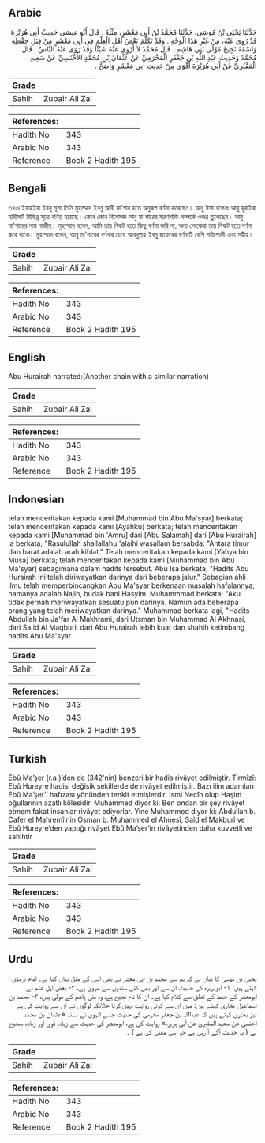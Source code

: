 ## Arabic


<div dir="rtl" lang="ar" style={{fontSize:'larger',backgroundColor:'#f8f9fa',padding:20}}>
حَدَّثَنَا يَحْيَى بْنُ مُوسَى، حَدَّثَنَا مُحَمَّدُ بْنُ أَبِي مَعْشَرٍ، مِثْلَهُ ‏.‏ قَالَ أَبُو عِيسَى حَدِيثُ أَبِي هُرَيْرَةَ قَدْ رُوِيَ عَنْهُ، مِنْ غَيْرِ هَذَا الْوَجْهِ ‏.‏ وَقَدْ تَكَلَّمَ بَعْضُ أَهْلِ الْعِلْمِ فِي أَبِي مَعْشَرٍ مِنْ قِبَلِ حِفْظِهِ وَاسْمُهُ نَجِيحٌ مَوْلَى بَنِي هَاشِمٍ ‏.‏ قَالَ مُحَمَّدٌ لاَ أَرْوِي عَنْهُ شَيْئًا وَقَدْ رَوَى عَنْهُ النَّاسُ ‏.‏ قَالَ مُحَمَّدٌ وَحَدِيثُ عَبْدِ اللَّهِ بْنِ جَعْفَرٍ الْمَخْرَمِيِّ عَنْ عُثْمَانَ بْنِ مُحَمَّدٍ الأَخْنَسِيِّ عَنْ سَعِيدٍ الْمَقْبُرِيِّ عَنْ أَبِي هُرَيْرَةَ أَقْوَى مِنْ حَدِيثِ أَبِي مَعْشَرٍ وَأَصَحُّ ‏.‏
</div>
<div style={{backgroundColor:'#f8f9fa',padding:20, marginBottom: 10}}><table> <thead> <tr> <th>Grade</th> <th></th> </tr> </thead> <tbody> <tr><td>Sahih</td><td>Zubair Ali Zai</td></tr></tbody></table><table> <thead> <tr> <th>References:</th> <th></th> </tr> </thead> <tbody><tr><td>Hadith No</td><td>343</td></tr><tr><td>Arabic No</td><td>343</td></tr><tr><td>Reference</td><td>Book 2 Hadith 195</td></tr></tbody></table></div>

## Bengali


<div dir="ltr" lang="bn" style={{fontSize:'larger',backgroundColor:'#f8f9fa',padding:20}}>
৩৪৩৷ ইয়াহইয়া ইবনু মূসা তিনি মুহাম্মাদ ইবনু আবী মা’শার হতে অনুরূপ বর্ণনা করেছেন। আবু ঈসা বলেনঃ আবু হুরাইরা হাদীসটি বিভিন্ন সূত্রে বর্ণিত হয়েছে। কোন কোন বিশেষজ্ঞ আবু মা'শারের স্মরণশক্তি সম্পর্কে ওজর তুলেছেন। আবু মা'শারের নাম নাজীহ। মুহাম্মাদ বলেন, আমি তার নিকট হতে কিছু বর্ণনা করি না, অন্য লোকেরা তার নিকট হতে বর্ণনা করে থাকে। মুহাম্মাদ বলেন, আবু মা’শারের বর্ণনার চেয়ে আবদুল্লাহ ইবনু জাফরের বর্ণনাটি বেশি শক্তিশালী এবং সহীহ।
</div>
<div style={{backgroundColor:'#f8f9fa',padding:20, marginBottom: 10}}><table> <thead> <tr> <th>Grade</th> <th></th> </tr> </thead> <tbody> <tr><td>Sahih</td><td>Zubair Ali Zai</td></tr></tbody></table><table> <thead> <tr> <th>References:</th> <th></th> </tr> </thead> <tbody><tr><td>Hadith No</td><td>343</td></tr><tr><td>Arabic No</td><td>343</td></tr><tr><td>Reference</td><td>Book 2 Hadith 195</td></tr></tbody></table></div>

## English


<div dir="ltr" lang="en" style={{fontSize:'larger',backgroundColor:'#f8f9fa',padding:20}}>
Abu Hurairah narrated:(Another chain with a similar narration)
</div>
<div style={{backgroundColor:'#f8f9fa',padding:20, marginBottom: 10}}><table> <thead> <tr> <th>Grade</th> <th></th> </tr> </thead> <tbody> <tr><td>Sahih</td><td>Zubair Ali Zai</td></tr></tbody></table><table> <thead> <tr> <th>References:</th> <th></th> </tr> </thead> <tbody><tr><td>Hadith No</td><td>343</td></tr><tr><td>Arabic No</td><td>343</td></tr><tr><td>Reference</td><td>Book 2 Hadith 195</td></tr></tbody></table></div>

## Indonesian


<div dir="ltr" lang="id" style={{fontSize:'larger',backgroundColor:'#f8f9fa',padding:20}}>
telah menceritakan kepada kami [Muhammad bin Abu Ma'syar] berkata; telah menceritakan kepada kami [Ayahku] berkata; telah menceritakan kepada kami [Muhammad bin 'Amru] dari [Abu Salamah] dari [Abu Hurairah] ia berkata; "Rasulullah shallallahu 'alaihi wasallam bersabda: "Antara timur dan barat adalah arah kiblat." Telah menceritakan kepada kami [Yahya bin Musa] berkata; telah menceritakan kepada kami [Muhammad bin Abu Ma'syar] sebagimana dalam hadits tersebut. Abu Isa berkata; "Hadits Abu Hurairah ini telah diriwayatkan darinya dari beberapa jalur." Sebagian ahli ilmu telah memperbincangkan Abu Ma'syar berkenaan masalah hafalannya, namanya adalah Najih, budak bani Hasyim. Muhammmad berkata; "Aku tidak pernah meriwayatkan sesuatu pun darinya. Namun ada beberapa orang yang telah meriwayatkan darinya." Muhammad berkata lagi, "Hadits Abdullah bin Ja'far Al Makhrami, dari Utsman bin Muhammad Al Akhnasi, dari Sa'id Al Maqburi, dari Abu Hurairah lebih kuat dan shahih ketimbang hadits Abu Ma'syar
</div>
<div style={{backgroundColor:'#f8f9fa',padding:20, marginBottom: 10}}><table> <thead> <tr> <th>Grade</th> <th></th> </tr> </thead> <tbody> <tr><td>Sahih</td><td>Zubair Ali Zai</td></tr></tbody></table><table> <thead> <tr> <th>References:</th> <th></th> </tr> </thead> <tbody><tr><td>Hadith No</td><td>343</td></tr><tr><td>Arabic No</td><td>343</td></tr><tr><td>Reference</td><td>Book 2 Hadith 195</td></tr></tbody></table></div>

## Turkish


<div dir="ltr" lang="tr" style={{fontSize:'larger',backgroundColor:'#f8f9fa',padding:20}}>
Ebû Ma’şer (r.a.)’den de (342'nin) benzeri bir hadis rivâyet edilmiştir. Tirmîzî: Ebû Hureyre hadisi değişik şekillerde de rivâyet edilmiştir. Bazı ilim adamları Ebû Ma’şer’i hafızası yönünden tenkit etmişlerdir. İsmi Necîh olup Haşim oğullarının azatlı kölesidir. Muhammed diyor ki: Ben ondan bir şey rivâyet etmem fakat insanlar rivâyet ediyorlar. Yine Muhammed diyor ki: Abdullah b. Cafer el Mahremî’nin Osman b. Muhammed el Ahnesî, Saîd el Makburî ve Ebû Hureyre’den yaptığı rivâyet Ebû Ma’şer’in rivâyetinden daha kuvvetli ve sahihtir
</div>
<div style={{backgroundColor:'#f8f9fa',padding:20, marginBottom: 10}}><table> <thead> <tr> <th>Grade</th> <th></th> </tr> </thead> <tbody> <tr><td>Sahih</td><td>Zubair Ali Zai</td></tr></tbody></table><table> <thead> <tr> <th>References:</th> <th></th> </tr> </thead> <tbody><tr><td>Hadith No</td><td>343</td></tr><tr><td>Arabic No</td><td>343</td></tr><tr><td>Reference</td><td>Book 2 Hadith 195</td></tr></tbody></table></div>

## Urdu


<div dir="rtl" lang="ur" style={{fontSize:'larger',backgroundColor:'#f8f9fa',padding:20}}>
یحییٰ بن موسیٰ کا بیان ہے کہ ہم سے محمد بن ابی معشر نے بھی اسی کے مثل بیان کیا ہے۔ امام ترمذی کہتے ہیں: ۱- ابوہریرہ کی حدیث ان سے اور بھی کئی سندوں سے مروی ہے، ۲- بعض اہل علم نے ابومعشر کے حفظ کے تعلق سے کلام کیا ہے۔ ان کا نام نجیح ہے، وہ بنی ہاشم کے مولیٰ ہیں، ۳- محمد بن اسماعیل بخاری کہتے ہیں: میں ان سے کوئی روایت نہیں کرتا حالانکہ لوگوں نے ان سے روایت کی ہے نیز بخاری کہتے ہیں کہ عبداللہ بن جعفر مخرمی کی حدیث جسے انہوں نے بسند «عثمان بن محمد اخنسی عن سعید المقبری عن أبی ہریرہ» روایت کی ہے، ابومعشر کی حدیث سے زیادہ قوی اور زیادہ صحیح ہے ( یہ حدیث آگے آ رہی ہے جو اسی معنی کی ہے ) ۔
</div>
<div style={{backgroundColor:'#f8f9fa',padding:20, marginBottom: 10}}><table> <thead> <tr> <th>Grade</th> <th></th> </tr> </thead> <tbody> <tr><td>Sahih</td><td>Zubair Ali Zai</td></tr></tbody></table><table> <thead> <tr> <th>References:</th> <th></th> </tr> </thead> <tbody><tr><td>Hadith No</td><td>343</td></tr><tr><td>Arabic No</td><td>343</td></tr><tr><td>Reference</td><td>Book 2 Hadith 195</td></tr></tbody></table></div>